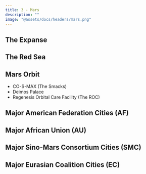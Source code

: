 ```yaml
---
title: 3 - Mars
description: ""
image: "@assets/docs/headers/mars.png"
---
```


## The Expanse

## The Red Sea

## Mars Orbit
- CO-S-MAX (The Smacks)
- Deimos Palace
- Regenesis Orbital Care Facility (The ROC)

## Major American Federation Cities (AF)

## Major African Union (AU)

## Major Sino-Mars Consortium Cities (SMC)

## Major Eurasian Coalition Cities (EC)
